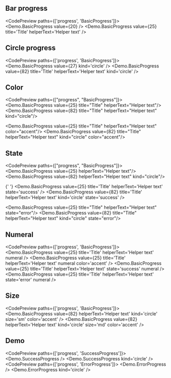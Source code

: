 
## Bar progress

<CodePreview paths={['progress', 'BasicProgress']}>
  <Demo.BasicProgress value={20} />
  <Demo.BasicProgress value={25} title='Title' helperText='Helper text' />
</CodePreview>

## Circle progress

<CodePreview paths={['progress', 'BasicProgress']}>
  <Demo.BasicProgress value={27} kind='circle' />
  <Demo.BasicProgress value={82} title='Title' helperText='Helper text' kind='circle' />
</CodePreview>

## Color

<CodePreview paths={["progress", "BasicProgress"]}>
  <Demo.BasicProgress value={25} title="Title" helperText="Helper text"/>
  <Demo.BasicProgress value={82} title="Title" helperText="Helper text" kind="circle"/>

  <Demo.BasicProgress value={25} title="Title" helperText="Helper text" color="accent"/>
  <Demo.BasicProgress value={82} title="Title" helperText="Helper text" kind="circle" color="accent"/>
</CodePreview>

## State

<CodePreview paths={["progress", "BasicProgress"]}>
  <Demo.BasicProgress value={25} helperText="Helper text"/>
  <Demo.BasicProgress value={82} helperText="Helper text" kind="circle"/>

{' '}
<Demo.BasicProgress value={25} title='Title' helperText='Helper text' state='success' />
<Demo.BasicProgress value={82} title='Title' helperText='Helper text' kind='circle' state='success' />

  <Demo.BasicProgress value={25} title="Title" helperText="Helper text" state="error"/>
  <Demo.BasicProgress value={82} title="Title" helperText="Helper text" kind="circle" state="error"/>
</CodePreview>

## Numeral

<CodePreview paths={['progress', 'BasicProgress']}>
  <Demo.BasicProgress value={25} title='Title' helperText='Helper text' numeral />
  <Demo.BasicProgress value={25} title='Title' helperText='Helper text' numeral color='accent' />
  <Demo.BasicProgress value={25} title='Title' helperText='Helper text' state='success' numeral />
  <Demo.BasicProgress value={25} title='Title' helperText='Helper text' state='error' numeral />
</CodePreview>

## Size

<CodePreview paths={['progress', 'BasicProgress']}>
  <Demo.BasicProgress value={82} helperText='Helper text' kind='circle' size='sm' color='accent' />
  <Demo.BasicProgress value={82} helperText='Helper text' kind='circle' size='md' color='accent' />
</CodePreview>

## Demo

<CodePreview paths={['progress', 'SuccessProgress']}>
  <Demo.SuccessProgress />
  <Demo.SuccessProgress kind='circle' />
</CodePreview>
<CodePreview paths={['progress', 'ErrorProgress']}>
  <Demo.ErrorProgress />
  <Demo.ErrorProgress kind='circle' />
</CodePreview>

